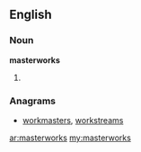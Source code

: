 ==English==

===Noun===
'''masterworks'''

# {{plural of|[[masterwork]]}}

===Anagrams===
* [[workmasters#English|workmasters]], [[workstreams#English|workstreams]]

[[ar:masterworks]]
[[my:masterworks]]